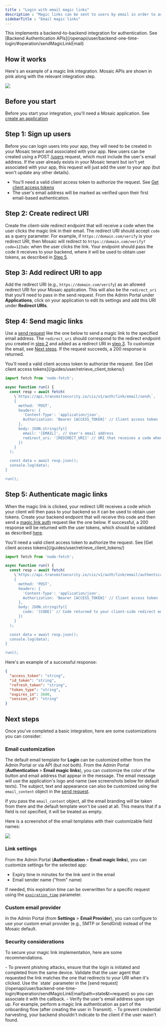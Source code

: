 ---
title : "Login with email magic links"
description : "Magic links can be sent to users by email in order to authenticate existing users."
sidebarTitle : "Email magic links"
---

<Card
title="Check out our sample app"
href="https://github.com/TransmitSecurity/ciam-expressjs-vanilla-samples/tree/main/login-with-be-magiclink"
icon="arrow-up-right-from-square"
iconType="solid"
horizontal
/>


<Warning>
This implements a backend-to-backend integration for authentication. See [Backend Authentication APIs](/openapi/user/backend-one-time-login/#operation/sendMagicLinkEmail)
</Warning>

## How it works

Here's an example of a magic link integration. Mosaic APIs are shown in pink along with the relevant integration step.

<Frame>
    <img src="/images/image-2.png"/>
</Frame>

## Before you start

Before you start your integration, you'll need a Mosaic application. See [create an application](/guides/user/create_new_application/)

## Step 1: Sign up users

Before you can login users into your app, they will need to be created in your Mosaic tenant and associated with your app. New users can be created using a POST [/users](/openapi/user/user/#operation/createUser) request, which must include the user's email address. If the user already exists in your Mosaic tenant but isn't yet associated with your app, this request will just add the user to your app (but won't update any other details).

<Info>

- You'll need a valid client access token to authorize the request. See [Get client access tokens](/guides/user/retrieve_client_tokens/)
- The user's email address will be marked as verified upon their first email-based authentication.
</Info>

## Step 2: Create redirect URI

Create the client-side redirect endpoint that will receive a code when the user clicks the magic link in their email. The redirect URI should accept `code` as a query parameter. For example, if `https://domain.com/verify` is your redirect URI, then Mosaic will redirect to `https://domain.com/verify?code=123abc` when the user clicks the link. Your endpoint should pass the code it receives to your backend, where it will be used to obtain user tokens, as described in [Step 5](/guides/user/be_auth_email_magic_link/#step-5-authenticate-magic-links).

## Step 3: Add redirect URI to app

Add the redirect URI (e.g., `https://domain.com/verify`) as an allowed redirect URI for your Mosaic application. This will also be the `redirect_uri` that you'll need to pass in the send request. From the Admin Portal under **Applications**, click on your application to edit its settings and add this URI under **Redirect URIs**.

## Step 4: Send magic links

Use a [send request](/openapi/user/backend-one-time-login/#operation/sendMagicLinkEmail) like the one below to send a magic link to the specified email address. The `redirect_uri` should correspond to the redirect endpoint you created in [step 2](/guides/user/be_auth_email_magic_link/#step-2-create-redirect-uri) and added as a redirect URI in [step 3](/guides/user/be_auth_email_magic_link/#step-3-add-redirect-uri-to-app). To customize the email, see [Next steps](/guides/user/be_auth_email_magic_link/#next-steps). If the request succeeds, a 200 response is returned.


<Info>
You'll need a valid client access token to authorize the request. See [Get client access tokens](/guides/user/retrieve_client_tokens/)
</Info>

```js
import fetch from 'node-fetch';

async function run() {
  const resp = await fetch(
    \`https://api.transmitsecurity.io/cis/v1/auth/link/email/send\`,
    {
      method: 'POST',
      headers: {
        'Content-Type': 'application/json',
        Authorization: 'Bearer [ACCESS_TOKEN]' // Client access token
      },
      body: JSON.stringify({
        email: '[EMAIL]', // User's email address
        redirect_uri: '[REDIRECT_URI]' // URI that receives a code when the link is clicked
      })
    }
  );

  const data = await resp.json();
  console.log(data);
}

run();
```

## Step 5: Authenticate magic links

When the magic link is clicked, your redirect URI receives a code which your client will then pass to your backend so it can be used to obtain user tokens. Create your backend endpoint that will receive this code and then send a [magic link auth](/openapi/user/backend-one-time-login/#operation/authenticateMagicLink) request like the one below. If successful, a 200 response will be returned with the user tokens, which should be validated as described [here](/guides/user/validate_tokens/).

<Info>
You'll need a valid client access token to authorize the request. See [Get client access tokens](/guides/user/retrieve_client_tokens/)
</Info>

```js
import fetch from 'node-fetch';

async function run() {
  const resp = await fetch(
    \`https://api.transmitsecurity.io/cis/v1/auth/link/email/authenticate\`,
    {
      method: 'POST',
      headers: {
        'Content-Type': 'application/json',
        Authorization: 'Bearer [ACCESS_TOKEN]' // Client access token
      },
      body: JSON.stringify({
        code: '[CODE]' // Code returned to your client-side redirect endpoint
      })
    }
  );

  const data = await resp.json();
  console.log(data);
}

run();
```

Here's an example of a successful response:



```json
{
  "access_token": "string",
  "id_token": "string",
  "refresh_token": "string",
  "token_type": "string",
  "expires_in": 3600,
  "session_id": "string"
}
```

## Next steps

Once you've completed a basic integration, here are some customizations you can consider:


<CardGroup>
<Card title="Email customization" href="/guides/user/be_auth_email_magic_link/#email-customization" icon="envelope" iconType="solid" horizontal/>
<Card title="Link settings" href="/guides/user/be_auth_email_magic_link/#link-settings" icon="link" iconType="solid" horizontal />
<Card title="Custom email provider" href="/guides/user/be_auth_email_magic_link/#custom-email-provider" icon="envelope" iconType="solid" horizontal/>
<Card title="Security considerations" href="/guides/user/be_auth_email_magic_link/#security-considerations"icon="key" iconType="solid" horizontal />
</CardGroup>


### Email customization

The default email template for **Login** can be customized either from the Admin Portal or via API (but not both). From the Admin Portal (**Authentication** > **Email magic links**), you can customize the color of the button and email address that appear in the message. The email message will use the application's logo and name (see screenshots below for default texts). The subject, text and appearance can also be customized using the `email_content` object in the [send request](/openapi/user/backend-one-time-login/#operation/sendMagicLinkEmail!path=email_content&t=request).

<Info>

If you pass the `email_content` object, all the email branding will be taken from there and the default template won't be used at all. This means that if a field is not specified, it will be treated as empty.
</Info>

Here is a screenshot of the email templates with their customizable field names:

<Frame>
    <img src="/images/image-3.png"/>
</Frame>

### Link settings

From the Admin Portal (**Authentication** > **Email magic links**), you can customize settings for the selected app:

- Expiry time in minutes for the link sent in the email
- Email sender name ("from" name)

If needed, this expiration time can be overwritten for a specific request using the [`expiration_time`](/openapi/user/backend-one-time-login/#operation/sendMagicLinkEmail!path=email_expiration&t=request) parameter.

### Custom email provider

In the Admin Portal (from **Settings** > **Email Provider**), you can configure to use your custom email provider (e.g., SMTP or SendGrid) instead of the Mosaic default.

### Security considerations

To secure your magic link implementation, here are some recommendations.


<Warning>
- To prevent phishing attacks, ensure that the login is initiated and completed from the same device. Validate that the user agent that requested the link matches the one that redirects to your URI when it's clicked. Use the `state` parameter in the [send request](/openapi/user/backend-one-time-login/#operation/sendMagicLinkEmail!path=state&t=request) so you can associate it with the callback.
- Verify the user's email address upon sign up. For example, perform a magic link authentication as part of the onboarding flow (after creating the user in Transmit).
- To prevent credential harvesting, your backend shouldn't indicate to the client if the user wasn't found.
</Warning>

